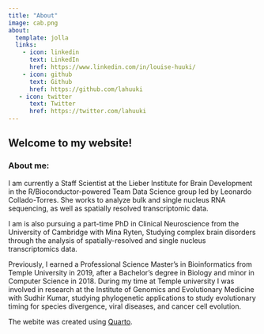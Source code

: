 ```yaml
---
title: "About"
image: cab.png
about:
  template: jolla
  links:
    - icon: linkedin
      text: LinkedIn
      href: https://www.linkedin.com/in/louise-huuki/
    - icon: github
      text: Github
      href: https://github.com/lahuuki
   - icon: twitter
      text: Twitter
      href: https://twitter.com/lahuuki
---
```


## Welcome to my website!

### About me:

I am currently a Staff Scientist at the Lieber Institute for Brain Development in the R/Bioconductor-powered Team Data Science group led by Leonardo Collado-Torres. She works to analyze bulk and single nucleus RNA sequencing, as well as spatially resolved transcriptomic data.

I am is also pursuing a part-time PhD in Clinical Neuroscience from the University of Cambridge with Mina Ryten, Studying complex brain disorders through the analysis of spatially-resolved and single nucleus transcriptomics data.

Previously, I earned a Professional Science Master’s in Bioinformatics from Temple University in 2019, after a Bachelor's degree in Biology and minor in Computer Science in 2018. During my time at Temple university I was involved in research at the Institute of Genomics and Evolutionary Medicine with Sudhir Kumar, studying phylogenetic applications to study evolutionary timing for species divergence, viral diseases, and cancer cell evolution.

The webite was created using [Quarto](https://quarto.org/).
